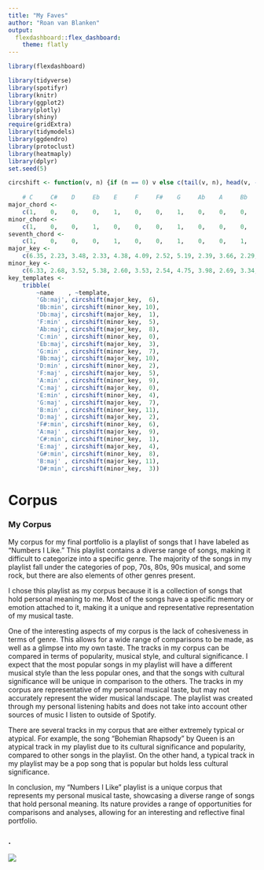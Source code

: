 ```yaml
---
title: "My Faves"
author: "Roan van Blanken"
output: 
  flexdashboard::flex_dashboard:
    theme: flatly
---
```


```r
library(flexdashboard)
```


```R
library(tidyverse)
library(spotifyr)
library(knitr)
library(ggplot2)
library(plotly)
library(shiny)
require(gridExtra)
library(tidymodels)
library(ggdendro)
library(protoclust)
library(heatmaply)
library(dplyr)
set.seed(5)
```
```R
circshift <- function(v, n) {if (n == 0) v else c(tail(v, n), head(v, -n))}
                                    
    # C     C#    D     Eb    E     F     F#    G     Ab    A     Bb    B 
major_chord <- 
    c(1,    0,    0,    0,    1,    0,    0,    1,    0,    0,    0,    0)
minor_chord <- 
    c(1,    0,    0,    1,    0,    0,    0,    1,    0,    0,    0,    0)
seventh_chord <- 
    c(1,    0,    0,    0,    1,    0,    0,    1,    0,    0,    1,    0)
major_key <- 
    c(6.35, 2.23, 3.48, 2.33, 4.38, 4.09, 2.52, 5.19, 2.39, 3.66, 2.29, 2.88)
minor_key <-
    c(6.33, 2.68, 3.52, 5.38, 2.60, 3.53, 2.54, 4.75, 3.98, 2.69, 3.34, 3.17)
key_templates <-
    tribble(
        ~name    , ~template,
        'Gb:maj', circshift(major_key,  6),
        'Bb:min', circshift(minor_key, 10),
        'Db:maj', circshift(major_key,  1),
        'F:min' , circshift(minor_key,  5),
        'Ab:maj', circshift(major_key,  8),
        'C:min' , circshift(minor_key,  0),
        'Eb:maj', circshift(major_key,  3),
        'G:min' , circshift(minor_key,  7),
        'Bb:maj', circshift(major_key, 10),
        'D:min' , circshift(minor_key,  2),
        'F:maj' , circshift(major_key,  5),
        'A:min' , circshift(minor_key,  9),
        'C:maj' , circshift(major_key,  0),
        'E:min' , circshift(minor_key,  4),
        'G:maj' , circshift(major_key,  7),
        'B:min' , circshift(minor_key, 11),
        'D:maj' , circshift(major_key,  2),
        'F#:min', circshift(minor_key,  6),
        'A:maj' , circshift(major_key,  9),
        'C#:min', circshift(minor_key,  1),
        'E:maj' , circshift(major_key,  4),
        'G#:min', circshift(minor_key,  8),
        'B:maj' , circshift(major_key, 11),
        'D#:min', circshift(minor_key,  3))
```

Corpus {data-orientation=rows}
===================================== 
    
### My Corpus
    
My corpus for my final portfolio is a playlist of songs that I have labeled as "Numbers I Like." This playlist contains a diverse range of songs, making it difficult to categorize into a specific genre. The majority of the songs in my playlist fall under the categories of pop, 70s, 80s, 90s musical, and some rock, but there are also elements of other genres present.

I chose this playlist as my corpus because it is a collection of songs that hold personal meaning to me. Most of the songs have a specific memory or emotion attached to it, making it a unique and representative representation of my musical taste. 

One of the interesting aspects of my corpus is the lack of cohesiveness in terms of genre. This allows for a wide range of comparisons to be made, as well as a glimpse into my own  taste. The tracks in my corpus can be compared in terms of popularity, musical style, and cultural significance. I expect that the most popular songs in my playlist will have a different musical style than the less popular ones, and that the songs with cultural significance will be unique in comparison to the others.
The tracks in my corpus are representative of my personal musical taste, but may not accurately represent the wider musical landscape. The playlist was created through my personal listening habits and does not take into account other sources of music I listen to outside of Spotify.

There are several tracks in my corpus that are either extremely typical or atypical. For example, the song "Bohemian Rhapsody" by Queen is an atypical track in my playlist due to its cultural significance and popularity, compared to other songs in the playlist. On the other hand, a typical track in my playlist may be a pop song that is popular but holds less cultural significance.

In conclusion, my "Numbers I Like" playlist is a unique corpus that represents my personal musical taste, showcasing a diverse range of songs that hold personal meaning. Its nature provides a range of opportunities for comparisons and analyses, allowing for an interesting and reflective final portfolio.

    
### .

![](music artist.jpg)


